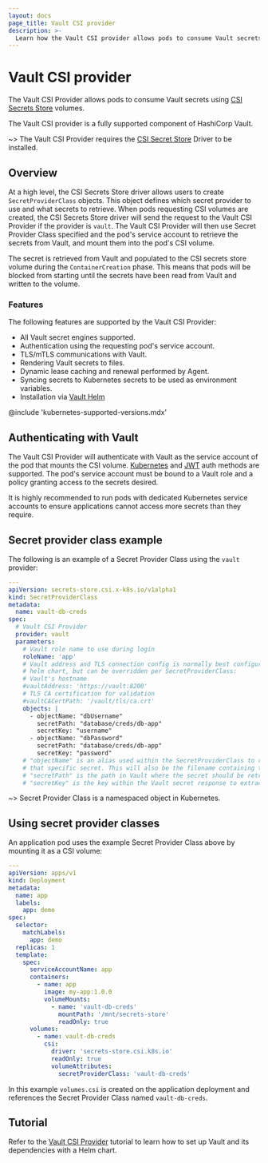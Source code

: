 ```yaml
---
layout: docs
page_title: Vault CSI provider
description: >-
  Learn how the Vault CSI provider allows pods to consume Vault secrets using CSI volumes.
---
```


# Vault CSI provider

The Vault CSI Provider allows pods to consume Vault secrets using
[CSI Secrets Store](https://github.com/kubernetes-sigs/secrets-store-csi-driver) volumes.

The Vault CSI provider is a fully supported component of HashiCorp Vault.

~> The Vault CSI Provider requires the [CSI Secret Store](https://github.com/kubernetes-sigs/secrets-store-csi-driver)
Driver to be installed.

## Overview

At a high level, the CSI Secrets Store driver allows users to create `SecretProviderClass` objects.
This object defines which secret provider to use and what secrets to retrieve. When pods requesting CSI volumes
are created, the CSI Secrets Store driver will send the request to the Vault CSI Provider if the provider
is `vault`. The Vault CSI Provider will then use Secret Provider Class specified and the pod's service account to retrieve
the secrets from Vault, and mount them into the pod's CSI volume.

The secret is retrieved from Vault and populated to the CSI secrets store volume during the `ContainerCreation` phase.
This means that pods will be blocked from starting until the secrets have been read from Vault and written to the volume.

### Features

The following features are supported by the Vault CSI Provider:

- All Vault secret engines supported.
- Authentication using the requesting pod's service account.
- TLS/mTLS communications with Vault.
- Rendering Vault secrets to files.
- Dynamic lease caching and renewal performed by Agent.
- Syncing secrets to Kubernetes secrets to be used as environment variables.
- Installation via [Vault Helm](/vault/docs/platform/k8s/helm)

@include 'kubernetes-supported-versions.mdx'

## Authenticating with Vault

The Vault CSI Provider will authenticate with Vault as the service account of the
pod that mounts the CSI volume. [Kubernetes](/vault/docs/auth/kubernetes) and
[JWT](/vault/docs/auth/jwt) auth methods are supported. The pod's service account
must be bound to a Vault role and a policy granting access to the secrets desired.

It is highly recommended to run pods with dedicated Kubernetes service accounts to
ensure applications cannot access more secrets than they require.

## Secret provider class example

The following is an example of a Secret Provider Class using the `vault` provider:

```yaml
---
apiVersion: secrets-store.csi.x-k8s.io/v1alpha1
kind: SecretProviderClass
metadata:
  name: vault-db-creds
spec:
  # Vault CSI Provider
  provider: vault
  parameters:
    # Vault role name to use during login
    roleName: 'app'
    # Vault address and TLS connection config is normally best configured by the
    # helm chart, but can be overridden per SecretProviderClass:
    # Vault's hostname
    #vaultAddress: 'https://vault:8200'
    # TLS CA certification for validation
    #vaultCACertPath: '/vault/tls/ca.crt'
    objects: |
      - objectName: "dbUsername"
        secretPath: "database/creds/db-app"
        secretKey: "username"
      - objectName: "dbPassword"
        secretPath: "database/creds/db-app"
        secretKey: "password"
    # "objectName" is an alias used within the SecretProviderClass to reference
    # that specific secret. This will also be the filename containing the secret.
    # "secretPath" is the path in Vault where the secret should be retrieved.
    # "secretKey" is the key within the Vault secret response to extract a value from.
```

~> Secret Provider Class is a namespaced object in Kubernetes.

## Using secret provider classes

An application pod uses the example Secret Provider Class above by mounting it as a CSI volume:

```yaml
---
apiVersion: apps/v1
kind: Deployment
metadata:
  name: app
  labels:
    app: demo
spec:
  selector:
    matchLabels:
      app: demo
  replicas: 1
  template:
    spec:
      serviceAccountName: app
      containers:
        - name: app
          image: my-app:1.0.0
          volumeMounts:
            - name: 'vault-db-creds'
              mountPath: '/mnt/secrets-store'
              readOnly: true
      volumes:
        - name: vault-db-creds
          csi:
            driver: 'secrets-store.csi.k8s.io'
            readOnly: true
            volumeAttributes:
              secretProviderClass: 'vault-db-creds'
```

In this example `volumes.csi` is created on the application deployment and references
the Secret Provider Class named `vault-db-creds`.

## Tutorial

Refer to the [Vault CSI Provider](/vault/tutorials/kubernetes/kubernetes-secret-store-driver)
tutorial to learn how to set up Vault and its dependencies with a Helm chart.
